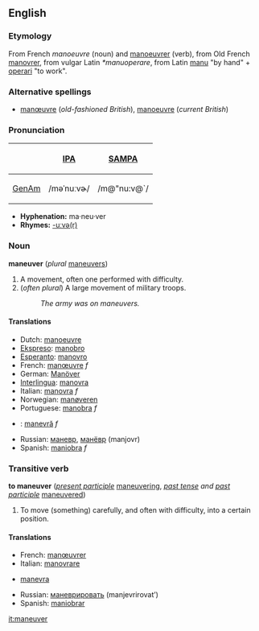 <!-- If you edit this page, please also edit "manoeuvre" to keep the two pages in synch-->


== English ==
=== Etymology ===
From French ''manoeuvre'' (noun) and [[manoeuvrer]] (verb), from Old French  [[manovrer]], from vulgar Latin ''*manuoperare'', from Latin [[manu]] "by hand" + [[operari]] "to work".

===Alternative spellings===
*[[manœuvre]] (''old-fashioned British''), [[manoeuvre]] (''current British'')

===Pronunciation===
{| border=1 cellpadding=5
! !! [[w:International Phonetic Alphabet|IPA]] !! [[w:SAMPA|SAMPA]]
|-
! [[GenAm]]
| /məˈnuːvɚ/ || /m@"nu:v@`/
|}

*'''Hyphenation:''' ma·neu·ver
*'''Rhymes:''' [[Rhymes:English:-uːvə(r)|-uːvə(r)]]

=== Noun ===
'''maneuver''' (''plural'' [[maneuvers]])
# A movement, often one performed with difficulty.
# (''often plural'') A large movement of military troops.
#:''The army was on maneuvers.''

====Translations====
*Dutch: [[manoeuvre]]
*[[Ekspreso]]: [[manobro]]
*[[Esperanto]]: [[manovro]]
*French: [[manœuvre]] ''f''
*German: [[Manöver]]
*[[Interlingua]]: [[manovra]]
*Italian: [[manovra]] ''f''
*Norwegian: [[manøveren]]
*Portuguese: [[manobra]] ''f''
*{{ro}}: [[manevră]] ''f''
*Russian: [[маневр]], [[манёвр]] (manjovr)
*Spanish: [[maniobra]] ''f''

===Transitive verb===
'''to maneuver''' (''[[present participle]]'' [[maneuvering]], ''[[past tense]] and [[past participle]]'' [[maneuvered]])
#To move (something) carefully, and often with difficulty, into a certain position.

====Translations====
*French: [[manœuvrer]]
*Italian: [[manovrare]]
*{{ro}} [[manevra]]
*Russian: [[маневрировать]] (manjevrirovat’)
*Spanish: [[maniobrar]]


<!-- If you edit this page, please also edit "manoeuvre" to keep the two pages in synch-->

[[it:maneuver]]